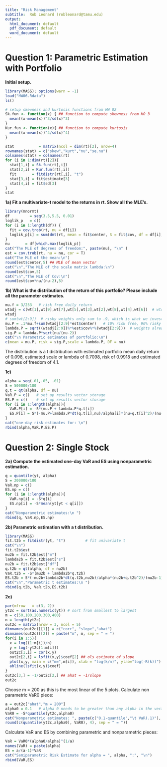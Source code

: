 ---
title: "Risk Management"
subtitle:  Rob Leonard (robleonard@tamu.edu)
output:
  html_document: default
  pdf_document: default
  word_document: default
---
# Question 1: Parametric Estimation with Portfolio
**Initial setup.**   
```{r}
library(MASS); options(warn = -1)
load("HW06.Rdata") 
ls()

# setup skewness and kurtosis functions from HW 02
Sk.fun <- function(x) { ## function to compute skewness from HO 3
  mean((x-mean(x))^3/sd(x)^3)
}
Kur.fun <- function(x){ ## function to compute kurtosis
  mean((x-mean(x))^4/sd(x)^4)
}

stat           = matrix(ncol = dim(rt)[2], nrow=4)
rownames(stat) = c("skew","kurt","nu","se.nu")
colnames(stat) = colnames(rt)
for (i in 1:dim(rt)[2]){
  stat[1,i] = Sk.fun(rt[,i])
  stat[2,i] = Kur.fun(rt[,i])
  fit       = fitdistr(rt[,i], "t")
  stat[3,i] = fit$estimate[3]
  stat[4,i] = fit$sd[3]
}  
stat
```
  
**1a) Fit a multivariate-t model to the returns in rt. Show all the MLE's.**
```{r}
library(mnormt)
df         = seq(3.5,5.5, 0.01)
loglik_p   = c()
for (i in 1:length(df)) {
  fit = cov.trob(rt, nu = df[i])  
  loglik_p[i] = sum(dmt(rt, mean = fit$center, S = fit$cov, df = df[i], log = T))
}
nu       = df[which.max(loglik_p)]
cat("The MLE of degrees of freedom:", paste(nu), "\n" )
est = cov.trob(rt, nu = nu, cor = T)
cat("The MLE of the mean:\n")
round(est$center,5) ## MLE of mean vector  
cat("\n","The MLE of the scale matrix lambda:\n")
round(est$cov,5)  
cat("\n","The MLE of Cov:\n") 
round(est$cov*nu/(nu-2),5)
```
  
**1b) What is the distribution of the return of this portfolio? Please include all the parameter estimates.**  
```{r}
mu.f = 3/253   # risk free daily return
wtadj = c(wt[1],wt[9],wt[7],wt[5],wt[3],wt[2],wt[8],wt[4],wt[6])  # wts in different order than rt
wtadj
# sum(wt[2:9])  # risky weights only sum to .9, which is what we invest in the risky asset portfolio
mu.P = .1*mu.f+sum(wtadj[2:9]*est$center)   # 10% risk free, 90% risky (already 90% in risky)
lambda.P = sqrt((wtadj[2:9])%*%est$cov%*%(wtadj[2:9]))  # weights already only sum to 90%
sig.P = lambda.P*sqrt(nu/(nu-2))
cat("\n Parametric estimates of portfolio:\n")
c(mean = mu.P, risk = sig.P,scale = lambda.P, DF = nu)
```
  
The distribution is a t distribution with estimated portfolio mean daily return of 0.098, estimated scale or lambda of 0.7098, risk of 0.9918 and estimated degrees of freedom of 4.1.  
  
**1c) **  
```{r}
alpha = seq(.01,.05, .01)
S = 500000/100
q.t = qt(alpha, df = nu)
VaR.P = c()   # set up results vector storage
ES.P = c()    # set up results vector storage
for (i in 1:length(alpha)){
  VaR.P[i] = -S*(mu.P + lambda.P*q.t[i])
  ES.P[i] = S*(-mu.P+lambda.P*dt(q.t[i],nu)/alpha[i]*(nu+q.t[i]^2)/(nu-1))
}
cat("one-day risk estimates for: \n")
rbind(alpha,VaR.P,ES.P)
```
  
# Question 2: Single Stock
**2a) Compute the estimated one-day VaR and ES using nonparametric estimation.**  
```{r}
q = quantile(yt, alpha)
S = 200000/100
VaR.np = c()
ES.np = c()
for (i in 1:length(alpha)){
  VaR.np[i] = -S*q[i]
  ES.np[i] = -S*mean(yt[yt < q[i]])
}
cat("Nonparametric estimates:\n ")
rbind(q, VaR.np,ES.np)  
```
  
**2b) Parametric estimation with a t distribution.**  
```{r}
library(MASS)
fit.t2b = fitdistr(yt, "t")         # fit univariate t
cat("\n")
fit.t2b$est
mu2b = fit.t2b$est["m"]
lambda2b = fit.t2b$est["s"]
nu2b = fit.t2b$est["df"]
q.t2b = qt(alpha, df = nu2b)
VaR.t2b = -S*(mu2b + lambda2b*q.t2b)
ES.t2b = S*(-mu2b+lambda2b*dt(q.t2b,nu2b)/alpha*(nu2b+q.t2b^2)/(nu2b-1))
cat("\n","Parametric t estimates:\n ")
rbind(q.t2b, VaR.t2b,ES.t2b)  
```
  
**2c) **  
```{r, fig.width=8, fig.height=8}
par(mfrow   = c(3, 2))
yt2c = sort(as.numeric(yt)) # sort from smallest to largest
m = c(50,100,200,300,400)
n = length(yt2c)
out2c = matrix(nrow = 3, ncol = 5)
dimnames(out2c)[[1]] = c("corr", "slope","ahat")
dimnames(out2c)[[2]] = paste("m", m, sep = " = ")
for(i in 1:5){
  x = log((1:m[i])/n)
  y = log(-yt2c[1:m[i]])
  out2c[1,i] = cor(x,y)
  out2c[2,i] = lsfit(x,y)$coef[2] ## ols estimate of slope
  plot(x,y, main = c("m=",m[i]), xlab = "log(k/n)", ylab="log(-R(k))")
  abline(lsfit(x,y)$coef)
}
out2c[3,] = -1/out2c[2,] ## ahat = -1/slope
out2c
```
  
Choose m = 200 as this is the most linear of the 5 plots.  Calculate non parametric VaR0 piece:   
  
```{r}
a = out2c["ahat","m = 200"]
alpha0 = 0.1   # alpha 0 needs to be greater than any alpha in the vector (0.1 will work)
VaR0 = -S*quantile(yt2c,alpha0)
cat("Nonparametric estimates: ", paste(c("0.1-quantile","\t VaR(.1)"),
round(c(quantile(yt2c,alpha0), VaR0), 4), sep = " = "))
```
  
Calculate VaR and ES by combining parametric and nonparametric pieces:  
```{r}
VaR = VaR0*(alpha0/alpha)^(1/a) 
names(VaR) = paste(alpha)
ES = a/(a-1)*VaR
cat("Semiparametric Risk Estimate for alpha = ", alpha, ":", "\n")
rbind(VaR,ES)
```
  
  

